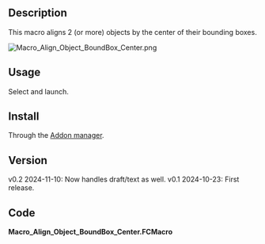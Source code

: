 <languages/>

{{Macro
|Name=Macro Align Object BoundBox Center
|Description=Aligns 2 (or more) objects by the center of their bounding boxes.
|Author=heda
|Version=0.2
|Date=2024-11-10
|FCVersion=
}}

==Description==

This macro aligns 2 (or more) objects by the center of their bounding boxes.

[[File:Macro_Align_Object_BoundBox_Center.png]]
{{Caption|Macro Align Object BoundBox Center}}

==Usage==

Select and launch.

==Install==

Through the [[Std_AddonMgr|Addon manager]].

==Version==

v0.2 2024-11-10: Now handles draft/text as well.
v0.1 2024-10-23: First release.

==Code==

'''Macro_Align_Object_BoundBox_Center.FCMacro'''

{{MacroCode|code=
#!/usr/bin/env python3
# -*- coding: utf-8 -*-

# ***************************************************************************
# *   Copyright (c) 2024 heda <heda @ freecad forum>                        *
# *                                                                         *
# *   This file is part of the FreeCAD CAx development system.              *
# *                                                                         *
# *   This program is free software; you can redistribute it and/or modify  *
# *   it under the terms of the GNU Lesser General Public License (LGPL)    *
# *   as published by the Free Software Foundation; either version 2 of     *
# *   the License, or (at your option) any later version.                   *
# *   for detail see the LICENCE text file.                                 *
# *                                                                         *
# *   This program is distributed in the hope that it will be useful,       *
# *   but WITHOUT ANY WARRANTY; without even the implied warranty of        *
# *   MERCHANTABILITY or FITNESS FOR A PARTICULAR PURPOSE.  See the         *
# *   GNU Library General Public License for more details.                  *
# *                                                                         *
# *   You should have received a copy of the GNU Library General Public     *
# *   License along with this program; if not, write to the Free Software   *
# *   Foundation, Inc., 59 Temple Place, Suite 330, Boston, MA  02111-1307  *
# *   USA                                                                   *
# *                                                                         *
# ***************************************************************************


__Name__ = 'Macro_Align_Object_BoundBox_Center'
__Comment__ = 'Aligns 2 (or more) objects by bounding box'
__Author__ = 'heda @ fc-forum'
__Version__ = '0.2'
__Date__ = '2024-11-10'
__License__ = 'LGPL-2.0-or-later'
__Web__ = ''
__Wiki__ = 'https://wiki.freecad.org/Macro_Align_Object_BoundBox_Center'
__Icon__ = ''
__Help__ = 'Select and launch.'
__Status__ = 'functional'
__Requires__ = 'tested on FreeCAD v0.21'
__Communication__ = ''
__Files__ = ''


__doc__ = """
select 2 or more objects and run macro.
first object is reference, and all subsequent
selections will get a placement that has the
centre at same location as the reference object.

undo transaction is commented out,
since it moves the object back twice...
"""


import FreeCAD as App
import FreeCADGui as Gui

doc = App.ActiveDocument
sel = Gui.Selection.getSelection()

def getBBox(obj):
    if hasattr(obj, 'Shape'):
        return obj.Shape.BoundBox
    elif hasattr(obj.'ViewObject'):
        return obj.ViewObject.getBoundingBox()
    else:
        return None

if len(sel) > 1:

    ref, *moves = sel
    refbb = getBBox(ref)
    msg_skip = 'could not find bbox for {}, skipping...)'
    if refbb:
        # doc.openTransaction('Bbox align objects')
        moved = list()
        for move in moves:
            movebb = getBBox(move)
            if movebb:
                vec = refbb.Center - movebb.Center
                move.Placement.Base = move.Placement.Base + vec
                moved.append(move)
            else:
                print(msg_skip.format(move.Label))
        doc.recompute()
        # doc.commitTransaction()
        if moved:
            txt = [obj.Label for obj in moved]
            print('moved {} to {}'.format(', '.join(txt), ref.Label))
        else:
            print('could not move any objects')
    else:
        print('could not find bbox for ref-obj, bailing...') 
}}